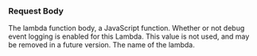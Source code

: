 
### Request Body

<APIBlock>
  <APIField name="lambda.body" type="String" required>
    The lambda function body, a JavaScript function.
  </APIField>
  <APIField name="lambda.debug" type="Boolean" optional defaults="false">
    Whether or not debug event logging is enabled for this Lambda.
  </APIField>
  <APIField name="lambda.enabled" type="Boolean" optional defaults="true" deprecated>
    This value is not used, and may be removed in a future version.
  </APIField>
  <APIField name="lambda.engineType" type="String" required defaults="GraalJS" since="1.35.0">
    <LambdaOptions />
  </APIField>
  <APIField name="lambda.name" type="String" required>
    The name of the lambda.
  </APIField>
</APIBlock>

<JSON title="Example Request JSON" src="lambdas/put-request.json" />

